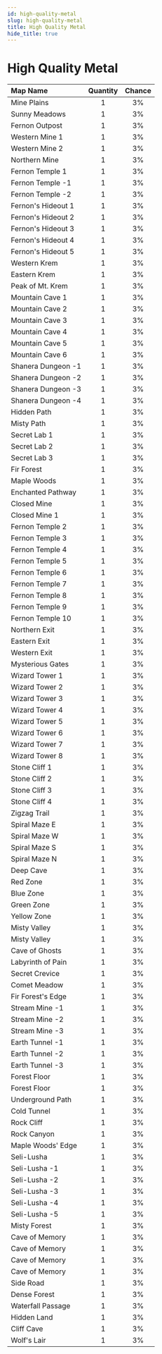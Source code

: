 ```yaml
---
id: high-quality-metal
slug: high-quality-metal
title: High Quality Metal
hide_title: true
---
```



# <ItemIcon iconId="2036" height="32"/> High Quality Metal
|Map Name|Quantity|Chance|
|:--|:-:|:-:|
|Mine Plains|1|3%|
|Sunny Meadows|1|3%|
|Fernon Outpost|1|3%|
|Western Mine 1|1|3%|
|Western Mine 2|1|3%|
|Northern Mine|1|3%|
|Fernon Temple 1|1|3%|
|Fernon Temple -1|1|3%|
|Fernon Temple -2|1|3%|
|Fernon's Hideout 1|1|3%|
|Fernon's Hideout 2|1|3%|
|Fernon's Hideout 3|1|3%|
|Fernon's Hideout 4|1|3%|
|Fernon's Hideout 5|1|3%|
|Western Krem|1|3%|
|Eastern Krem|1|3%|
|Peak of Mt. Krem|1|3%|
|Mountain Cave 1|1|3%|
|Mountain Cave 2|1|3%|
|Mountain Cave 3|1|3%|
|Mountain Cave 4|1|3%|
|Mountain Cave 5|1|3%|
|Mountain Cave 6|1|3%|
|Shanera Dungeon -1|1|3%|
|Shanera Dungeon -2|1|3%|
|Shanera Dungeon -3|1|3%|
|Shanera Dungeon -4|1|3%|
|Hidden Path|1|3%|
|Misty Path|1|3%|
|Secret Lab 1|1|3%|
|Secret Lab 2|1|3%|
|Secret Lab 3|1|3%|
|Fir Forest|1|3%|
|Maple Woods|1|3%|
|Enchanted Pathway|1|3%|
|Closed Mine|1|3%|
|Closed Mine 1|1|3%|
|Fernon Temple 2|1|3%|
|Fernon Temple 3|1|3%|
|Fernon Temple 4|1|3%|
|Fernon Temple 5|1|3%|
|Fernon Temple 6|1|3%|
|Fernon Temple 7|1|3%|
|Fernon Temple 8|1|3%|
|Fernon Temple 9|1|3%|
|Fernon Temple 10|1|3%|
|Northern Exit|1|3%|
|Eastern Exit|1|3%|
|Western Exit|1|3%|
|Mysterious Gates|1|3%|
|Wizard Tower 1|1|3%|
|Wizard Tower 2|1|3%|
|Wizard Tower 3|1|3%|
|Wizard Tower 4|1|3%|
|Wizard Tower 5|1|3%|
|Wizard Tower 6|1|3%|
|Wizard Tower 7|1|3%|
|Wizard Tower 8|1|3%|
|Stone Cliff 1|1|3%|
|Stone Cliff 2|1|3%|
|Stone Cliff 3|1|3%|
|Stone Cliff 4|1|3%|
|Zigzag Trail|1|3%|
|Spiral Maze E|1|3%|
|Spiral Maze W|1|3%|
|Spiral Maze S|1|3%|
|Spiral Maze N|1|3%|
|Deep Cave|1|3%|
|Red Zone|1|3%|
|Blue Zone|1|3%|
|Green Zone|1|3%|
|Yellow Zone|1|3%|
|Misty Valley|1|3%|
|Misty Valley|1|3%|
|Cave of Ghosts|1|3%|
|Labyrinth of Pain|1|3%|
|Secret Crevice|1|3%|
|Comet Meadow|1|3%|
|Fir Forest's Edge|1|3%|
|Stream Mine -1|1|3%|
|Stream Mine -2|1|3%|
|Stream Mine -3|1|3%|
|Earth Tunnel -1|1|3%|
|Earth Tunnel -2|1|3%|
|Earth Tunnel -3|1|3%|
|Forest Floor|1|3%|
|Forest Floor|1|3%|
|Underground Path|1|3%|
|Cold Tunnel|1|3%|
|Rock Cliff|1|3%|
|Rock Canyon|1|3%|
|Maple Woods' Edge|1|3%|
|Seli-Lusha|1|3%|
|Seli-Lusha -1|1|3%|
|Seli-Lusha -2|1|3%|
|Seli-Lusha -3|1|3%|
|Seli-Lusha -4|1|3%|
|Seli-Lusha -5|1|3%|
|Misty Forest|1|3%|
|Cave of Memory|1|3%|
|Cave of Memory|1|3%|
|Cave of Memory|1|3%|
|Cave of Memory|1|3%|
|Side Road|1|3%|
|Dense Forest|1|3%|
|Waterfall Passage|1|3%|
|Hidden Land|1|3%|
|Cliff Cave|1|3%|
|Wolf's Lair|1|3%|

